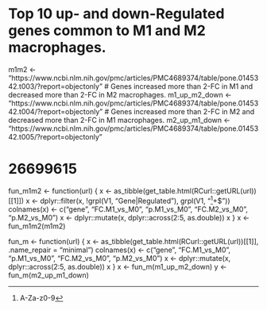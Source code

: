 

# Top 10 up- and down-Regulated genes common to M1 and M2 macrophages.
m1m2 <- "https://www.ncbi.nlm.nih.gov/pmc/articles/PMC4689374/table/pone.0145342.t003/?report=objectonly"
# Genes increased more than 2-FC in M1 and decreased more than 2-FC in M2 macrophages.
m1_up_m2_down <- "https://www.ncbi.nlm.nih.gov/pmc/articles/PMC4689374/table/pone.0145342.t004/?report=objectonly"
# Genes increased more than 2-FC in M2 and decreased more than 2-FC in M1 macrophages.
m2_up_m1_down <- "https://www.ncbi.nlm.nih.gov/pmc/articles/PMC4689374/table/pone.0145342.t005/?report=objectonly"


# 26699615
fun_m1m2 <- function(url) {
  x <- as_tibble(get_table.html(RCurl::getURL(url))[[1]])
  x <- dplyr::filter(x, !grpl(V1, "Gene|Regulated"), grpl(V1, "^[A-Za-z0-9]+$"))
  colnames(x) <- c("gene", "FC.M1_vs_M0", "p.M1_vs_M0", "FC.M2_vs_M0", "p.M2_vs_M0")
  x <- dplyr::mutate(x, dplyr::across(2:5, as.double))
  x
}
x <- fun_m1m2(m1m2)

fun_m <- function(url) {
  x <- as_tibble(get_table.html(RCurl::getURL(url))[[1]], .name_repair = "minimal")
  colnames(x) <- c("gene", "FC.M1_vs_M0", "p.M1_vs_M0", "FC.M2_vs_M0", "p.M2_vs_M0")
  x <- dplyr::mutate(x, dplyr::across(2:5, as.double))
  x
}
x <- fun_m(m1_up_m2_down)
y <- fun_m(m2_up_m1_down)

